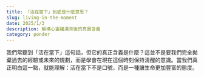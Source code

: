 ```yaml
---
title: 「活在當下」到底是什麼意思？
slug: living-in-the-moment
date: 2025/1/3
description: 解構心靈雞湯背後的真實含義
category: ponder
---
```


我們常聽到「活在當下」這句話，但它的真正含義是什麼？這並不是要我們完全拋棄過去的經驗或未來的規劃，而是學會在現在這個時刻保持清醒的意識。當我們真正明白這一點，就能理解：活在當下不是口號，而是一種讓生命更加豐富的態度。
